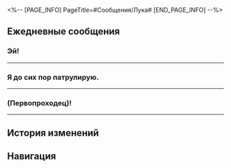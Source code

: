 <%-- [PAGE_INFO]
PageTitle=#Сообщения/Лука#
[END_PAGE_INFO] --%>
{{Сообщение Инфобокс
|id          = 1111
|Изображение = Персонаж Лука Иконка.png
|Тип         = Персонаж
|Отправитель = Лука
|ПодписьСоо  = Если не отвечаю, значит, тренируюсь!
|Фракция     = Ярило-VI
}}

==Ежедневные сообщения==
===Эй!===
{{Сообщения
|условие_получения = 
|текст=
:'''Лука:''' Эй!
:'''Лука:''' (Первопроходец)!
:'''Лука:''' Я Лука!
:'''Лука:''' Говорят, ты {{MC|ж=вступила|м=вступил}} в Бойцовский клуб?
:'''Лука:''' Есть время вечером? Приходи смотреть на мой бой.
:{Выбор} Без проблем.
::'''(Первопроходец):''' Без проблем, я приду.
::'''(Первопроходец):''' [[Файл:Стикер ГПП 07 Пом-Пом 05.png|80px|&lbrack;ОК&rbrack;]]
:{Выбор} У меня нет времени.
::'''(Первопроходец):''' Слишком много дел, не получится.
::'''Лука:''' А завтра?
::'''Лука:''' Или послезавтра!
::'''Лука:''' Я каждый день участвую!
::'''(Первопроходец):''' ...Я приду, когда появится время.
:'''Лука:''' Это обещание!
:'''Лука:''' Кстати... Последнее время что-то странное происходит во время моих боёв.
:'''Лука:''' Я постоянно выступаю против вооружённых до зубов бродяг и автоматонов.
:'''Лука:''' [[Файл:Стикер ГПП 07 Пом-Пом 08.png|80px|&lbrack;Шок&rbrack;]]
:'''Лука:''' Разве может считаться бойцом тот, у кого куча оружия и ракет?!
:{Выбор} Времена изменились.
::'''(Первопроходец):''' Времена изменились - Бойцовскому клубу приходится соответствовать.
::'''Лука:''' Хм, звучит логично.
::'''Лука:''' Если честно, я бы тоже хотел, чтобы моя робо-рука могла стрелять ракетами.
::'''Лука:''' Но мне кажется, будто я всё дальше от изначального смысла Бойцовского клуба...
:{Выбор} Это меняет Бойцовский клуб.
::'''(Первопроходец):''' Бои с оружием меняют то, что представляет Бойцовский клуб.
::'''(Первопроходец):''' Бои должны основываться на силе тела!
::'''Лука:''' Вот именно!!!
::'''Лука:''' Только вот... Моя рука тоже сделана из металла...
:'''Лука:''' Ладно, нет смысла много об этом думать.
:'''Лука:''' Не важно, с кем я сражаюсь, я всегда выигрываю!
:{Выбор} Удачи!
:'''(Первопроходец):''' Ты справишься!
:'''(Первопроходец):''' [[Файл:Стикер ГПП 07 Пом-Пом 06.png|80px|&lbrack;Одобрение&rbrack;]]
:'''Лука:''' Не забывай болеть за меня!
}}
----

===Я до сих пор патрулирую.===
{{Сообщения
|условие_получения = 
|текст=
:'''Лука:''' Я до сих пор патрулирую.
:'''Лука:''' Умираю с голоду!
:'''Лука:''' (Первопроходец), давай поужинаем вместе!
:'''Лука:''' Что хочешь поесть?
:{Выбор} Шашлык из пещерной саламандры.
::'''(Первопроходец):''' Шашлык из пещерной саламандры.
::'''Лука:''' Ого, ну ты и гурман!
::'''Лука:''' [[Файл:Стикер ГПП 07 Пом-Пом 06.png|80px|&lbrack;Одобрение&rbrack;]]
::'''Лука:''' Будешь моим другом по еде!
:{Выбор} Овощной салат.
::'''(Первопроходец):''' Овощной салат.
::'''Лука:''' ???
::'''Лука:''' ???
::'''Лука:''' Ты шутишь?
::'''Лука:''' [[Файл:Стикер ГПП 07 Пом-Пом 04.png|80px|&lbrack;Отказ&rbrack;]]
::'''Лука:''' Я бы предпочёл, чтобы меня 10 минут избивали на ринге!
:'''Лука:''' Кстати, я знаю один неплохой киоск.
:'''Лука:''' Давай отведаем чего-нибудь вкусненького!
}}
----

===(Первопроходец)!===
{{Сообщения
|условие_получения = 
|текст=
:'''Лука:''' (Первопроходец)!
:'''Лука:''' На помощь!
:'''Лука:''' Мне...
:'''Лука:''' Конец...
:{Выбор} Ты проиграл?
::'''(Первопроходец):''' Ты проиграл?
::'''Лука:''' Лучше бы проиграл.
::'''Лука:''' Хотя это невозможно!
:{Выбор} Ты не наелся?
::'''(Первопроходец):''' Ты не наелся?
::'''Лука:''' Вообще-то да.
::'''Лука:''' Но не в этом проблема!
:'''Лука:''' Я встретил Кротов!
:'''Лука:''' [[Файл:Стикер ГПП 07 Пом-Пом 01.png|80px|&lbrack;Приветствие&rbrack;]]
:'''Лука:''' [[Файл:Стикер ГПП 07 Пом-Пом 01.png|80px|&lbrack;Приветствие&rbrack;]]
:'''Лука:''' [[Файл:Стикер ГПП 07 Пом-Пом 01.png|80px|&lbrack;Приветствие&rbrack;]]
:{Выбор} ?
:'''(Первопроходец):''' ?
:'''Лука:''' У меня забрали смартфон.
:'''Лука:''' Погоди.
:{{Диалог|Предупреждение}} Ваш друг Лука не в сети
:{Выбор} ...
:'''(Первопроходец):''' ...
:{{Диалог|Предупреждение}} Ваш друг Лука в сети
:{Выбор} У тебя всё хорошо?
::'''(Первопроходец):''' Ты в порядке? Нужна помощь?
:{Выбор} Дети в порядке?
::'''(Первопроходец):''' Детишки в порядке? Вы повеселились?
:'''Лука:''' [[Файл:Стикер ГПП 07 Пом-Пом 01.png|80px|&lbrack;Приветствие&rbrack;]]
:'''Лука:''' [[Файл:Стикер ГПП 07 Пом-Пом 01.png|80px|&lbrack;Приветствие&rbrack;]]
:'''Лука:''' [[Файл:Стикер ГПП 07 Пом-Пом 01.png|80px|&lbrack;Приветствие&rbrack;]]
:{Выбор} Удачи...
:'''(Первопроходец):''' Удачи...Я болею за тебя...
}}
----

==История изменений==
{{История изменений|3.5}}

==Навигация==
{{Сообщения Навбокс}}